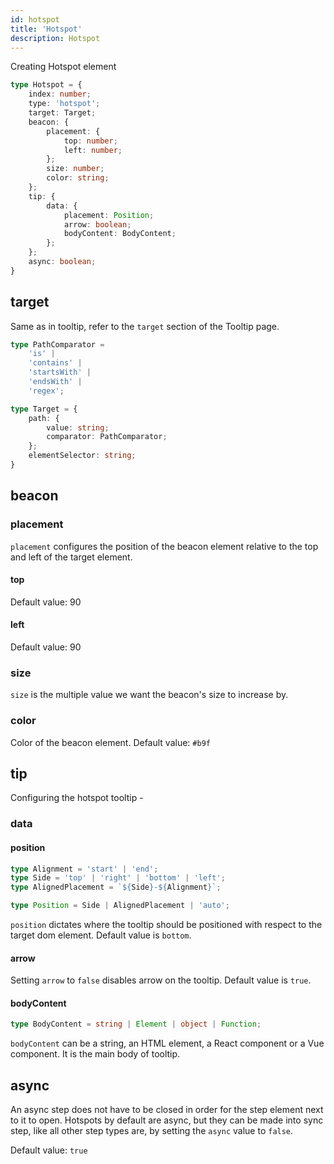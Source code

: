 ```yaml
---
id: hotspot
title: 'Hotspot'
description: Hotspot
---
```


Creating Hotspot element

```typescript
type Hotspot = {
    index: number;
    type: 'hotspot';
    target: Target;
    beacon: {
        placement: {
            top: number;
            left: number;
        };
        size: number;
        color: string;
    };
    tip: {
        data: {
            placement: Position;
            arrow: boolean;
            bodyContent: BodyContent;
        };
    };
    async: boolean;
}
```

## target
Same as in tooltip, refer to the `target` section of the Tooltip page.

```typescript
type PathComparator =
    'is' |
    'contains' |
    'startsWith' |
    'endsWith' |
    'regex';

type Target = {
    path: {
        value: string;
        comparator: PathComparator;
    };
    elementSelector: string;
}
```

## beacon

### placement
`placement` configures the position of the beacon element relative to the top and left of the target element.
#### top
Default value: 90

#### left
Default value: 90

### size
`size` is the multiple value we want the beacon's size to increase by.

### color
Color of the beacon element.
Default value: `#b9f`

## tip
Configuring the hotspot tooltip -
### data

#### position
```typescript
type Alignment = 'start' | 'end';
type Side = 'top' | 'right' | 'bottom' | 'left';
type AlignedPlacement = `${Side}-${Alignment}`;

type Position = Side | AlignedPlacement | 'auto';
```

`position` dictates where the tooltip should be positioned with respect to the target dom element. Default value is `bottom`.


#### arrow
Setting `arrow` to `false` disables arrow on the tooltip. Default value is `true`.

#### bodyContent
```typescript
type BodyContent = string | Element | object | Function;
```
`bodyContent` can be a string, an HTML element, a React component or a Vue component. It is the main body of tooltip.

## async
An async step does not have to be closed in order for the step element next to it to
open. Hotspots by default are async, but they can be made into sync step, like all other step types are, by setting the
`async` value to `false`.

Default value: `true`
